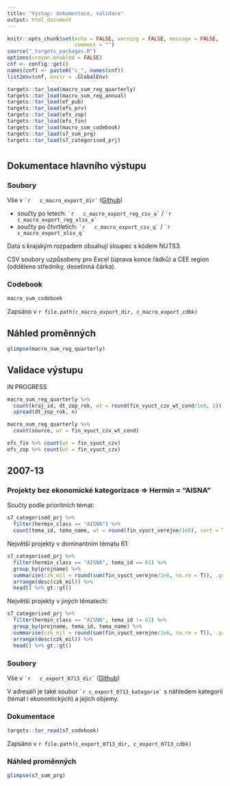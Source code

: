 ```yaml
---
title: "Výstup: dokumentace, validace"
output: html_document
---
```


```r
knitr::opts_chunk$set(echo = FALSE, warning = FALSE, message = FALSE,
                      comment = "")
source("_targets_packages.R")
options(crayon.enabled = FALSE)
cnf <- config::get()
names(cnf) <- paste0("c_", names(cnf))
list2env(cnf, envir = .GlobalEnv)
```

```r
targets::tar_load(macro_sum_reg_quarterly)
targets::tar_load(macro_sum_reg_annual)
targets::tar_load(ef_pub)
targets::tar_load(efs_prv)
targets::tar_load(efs_zop)
targets::tar_load(efs_fin)
targets::tar_load(macro_sum_codebook)
targets::tar_load(s7_sum_prg)
targets::tar_load(s7_categorised_prj)

```

# {.tabset}

## Dokumentace hlavního výstupu

### Soubory

Vše v `` `r  
c_macro_export_dir` `` ([Github](`r paste0(c_repo_remote, "/tree/master/", c_macro_export_dir)`)) 

- součty po letech: `` `r  
c_macro_export_reg_csv_a` `` / `` `r  
c_macro_export_reg_xlsx_a` ``
- součty po čtvrtletích: `` `r  
c_macro_export_csv_q` `` / `` `r  
c_macro_export_xlsx_q` ``

Data s krajským rozpadem obsahují sloupec s kódem NUTS3.

CSV soubory uzpůsobeny pro Excel (úprava konce řádků) a CEE region (odděleno středníky, desetinná čárka).

### Codebook

```r
macro_sum_codebook
```

Zapsáno v `r file.path(c_macro_export_dir, c_macro_export_cdbk)`

## Náhled proměnných

```r
glimpse(macro_sum_reg_quarterly)
```

## Validace výstupu

IN PROGRESS

```r
macro_sum_reg_quarterly %>% 
  count(kraj_id, dt_zop_rok, wt = round(fin_vyuct_czv_wt_cond/1e9, 2)) %>% 
  spread(dt_zop_rok, n)
```
```r
macro_sum_reg_quarterly %>% 
  count(source, wt = fin_vyuct_czv_wt_cond)
```

```r
efs_fin %>% count(wt = fin_vyuct_czv)
efs_zop %>% count(wt = fin_vyuct_czv)
```

## 2007-13

### Projekty bez ekonomické kategorizace => Hermin = "AISNA"

Součty podle prioritních témat:

```r
s7_categorised_prj %>%
  filter(hermin_class == "AISNA") %>%
  count(tema_id, tema_name, wt = round(fin_vyuct_verejne/1e6), sort = T, name = "celkem mil Kč") %>% gt::gt()
```

Největší projekty v dominantním tématu 61:

```r
s7_categorised_prj %>%
  filter(hermin_class == "AISNA", tema_id == 61) %>%
  group_by(projname) %>%
  summarise(czk_mil = round(sum(fin_vyuct_verejne/1e6, na.rm = T)), .groups = "drop") %>%
  arrange(desc(czk_mil)) %>%
  head() %>% gt::gt()
```

Největší projekty v jiných tématech:

```r
s7_categorised_prj %>%
  filter(hermin_class == "AISNA", tema_id != 61) %>%
  group_by(projname, tema_id, tema_name) %>%
  summarise(czk_mil = round(sum(fin_vyuct_verejne/1e6, na.rm = T)), .groups = "drop") %>%
  arrange(desc(czk_mil)) %>%
  head() %>% gt::gt()
```


### Soubory 

Vše v `` `r  
c_export_0713_dir` `` ([Github](`r paste0(c_repo_remote, "/tree/master/", c_export_0713_dir)`)) 

V adresáři je také soubor `` `r
c_export_0713_kategorie` `` s náhledem kategorií (témat i ekonomických) a jejich objemy.

### Dokumentace

```r
targets::tar_read(s7_codebook)
```

Zapsáno v `r file.path(c_export_0713_dir, c_export_0713_cdbk)`

### Náhled proměnných

```r
glimpse(s7_sum_prg)
```
